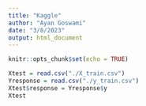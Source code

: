 ```yaml
---
title: "Kaggle"
author: "Ayan Goswami"
date: "3/8/2023"
output: html_document
---
```


```r
knitr::opts_chunk$set(echo = TRUE)
```


```r
Xtest = read.csv("./X_train.csv")
Yresponse = read.csv("./y_train.csv")
Xtest$response = Yresponse$y
Xtest
```

